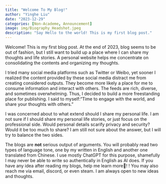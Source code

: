 ```yaml
---
title: "Welcome To My Blog!"
author: "Yinghe Liu"
date: "2023-12-29"
categories: [Non-Academe, Announcement]
image: img/Biography_Headshot.jpeg 
description: "Say Hello to the world! This is my first blog post."
---
```


Welcome! This is my first blog post. At the end of 2023, blog seems to be out of fashion, but I still want to build up a place where I can share my thoughts and life stories. A personal website helps me concentrate on consolidating the contents and organizing my thoughts.

I tried many social media platforms such as Twitter or Weibo, yet sooner I realized the content provided by these social media distract me from creating considered outputs. They become more likely a place for me to consume information and interact with others. The feeds are rich, diverse, and sometimes overwhelming. Thus, I decided to build a more freestanding place for publishing. I said to myself:"Time to engage with the world, and share your thoughts with others."

I was concerned about to what extend should I share my personal life. I am not sure if I should share my personal life stories, or just focus on the professional side. Would personal details scarify privacy and security? Would it be too much to share? I am still not sure about the answer, but I will try to balance the two sides.

The blogs are **not** serious output of arguments. You will probably read two types of language tone, one by my written in English and another one translated from Chinese. I use mostly ChatGPT for this purpose, shamefully I may never be able to write so authentically in English as AI does. If you have any idea after reading my blogs, help me learn more🥹! ! You may also reach me via email, discord, or even steam. I am always open to new ideas and thoughts.
